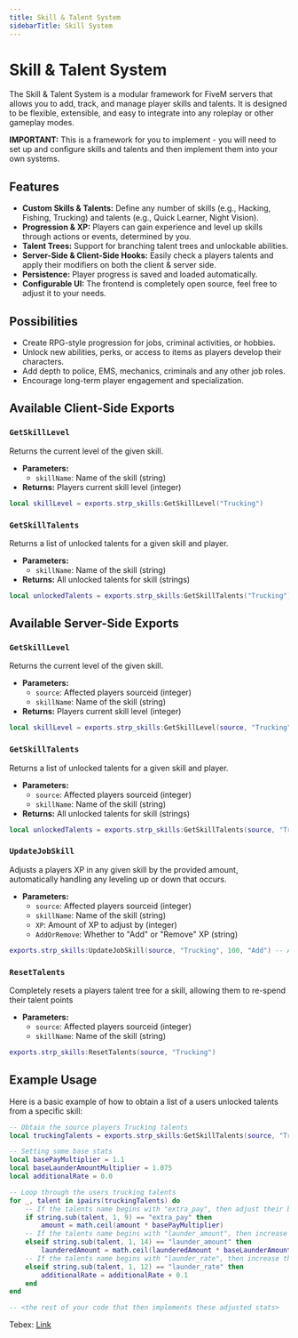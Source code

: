 ```yaml
---
title: Skill & Talent System
sidebarTitle: Skill System
---
```


# Skill & Talent System

The Skill & Talent System is a modular framework for FiveM servers that allows you to add, track, and manage player skills and talents. It is designed to be flexible, extensible, and easy to integrate into any roleplay or other gameplay modes.

**IMPORTANT:** This is a framework for you to implement - you will need to set up and configure skills and talents and then implement them into your own systems.

## Features

- **Custom Skills & Talents:** Define any number of skills (e.g., Hacking, Fishing, Trucking) and talents (e.g., Quick Learner, Night Vision).
- **Progression & XP:** Players can gain experience and level up skills through actions or events, determined by you.
- **Talent Trees:** Support for branching talent trees and unlockable abilities.
- **Server-Side & Client-Side Hooks:** Easily check a players talents and apply their modifiers on both the client & server side.
- **Persistence:** Player progress is saved and loaded automatically.
- **Configurable UI:** The frontend is completely open source, feel free to adjust it to your needs.

## Possibilities

- Create RPG-style progression for jobs, criminal activities, or hobbies.
- Unlock new abilities, perks, or access to items as players develop their characters.
- Add depth to police, EMS, mechanics, criminals and any other job roles.
- Encourage long-term player engagement and specialization.

## Available Client-Side Exports
### `GetSkillLevel`
Returns the current level of the given skill.

- **Parameters:**
  - `skillName`: Name of the skill (string)
- **Returns:** Players current skill level (integer)

```lua
local skillLevel = exports.strp_skills:GetSkillLevel("Trucking")
```

### `GetSkillTalents`
Returns a list of unlocked talents for a given skill and player.

- **Parameters:**
  - `skillName`: Name of the skill (string)
- **Returns:** All unlocked talents for skill (strings)

```lua
local unlockedTalents = exports.strp_skills:GetSkillTalents("Trucking")
```

## Available Server-Side Exports
### `GetSkillLevel`
Returns the current level of the given skill.

- **Parameters:**
  - `source`: Affected players sourceid (integer)
  - `skillName`: Name of the skill (string)
- **Returns:** Players current skill level (integer)

```lua
local skillLevel = exports.strp_skills:GetSkillLevel(source, "Trucking")
```

### `GetSkillTalents`
Returns a list of unlocked talents for a given skill and player.

- **Parameters:**
  - `source`: Affected players sourceid (integer)
  - `skillName`: Name of the skill (string)
- **Returns:** All unlocked talents for skill (strings)

```lua
local unlockedTalents = exports.strp_skills:GetSkillTalents(source, "Trucking")
```

### `UpdateJobSkill`
Adjusts a players XP in any given skill by the provided amount, automatically handling any leveling up or down that occurs.

- **Parameters:**
  - `source`: Affected players sourceid (integer)
  - `skillName`: Name of the skill (string)
  - `XP`: Amount of XP to adjust by (integer)
  - `AddOrRemove`: Whether to "Add" or "Remove" XP (string)

```lua
exports.strp_skills:UpdateJobSkill(source, "Trucking", 100, "Add") -- Award the player 100xp
```

### `ResetTalents`
Completely resets a players talent tree for a skill, allowing them to re-spend their talent points

- **Parameters:**
  - `source`: Affected players sourceid (integer)
  - `skillName`: Name of the skill (string)

```lua
exports.strp_skills:ResetTalents(source, "Trucking")
```

## Example Usage

Here is a basic example of how to obtain a list of a users unlocked talents from a specific skill:

```lua
-- Obtain the source players Trucking talents
local truckingTalents = exports.strp_skills:GetSkillTalents(source, "Trucking")

-- Setting some base stats
local basePayMultiplier = 1.1
local baseLaunderAmountMultiplier = 1.075
local additionalRate = 0.0

-- Loop through the users trucking talents
for _, talent in ipairs(truckingTalents) do
    -- If the talents name begins with "extra_pay", then adjust their bonus payment
    if string.sub(talent, 1, 9) == "extra_pay" then
        amount = math.ceil(amount * basePayMultiplier)
    -- If the talents name begins with "launder_amount", then increase the amount of money laundered
    elseif string.sub(talent, 1, 14) == "launder_amount" then
        launderedAmount = math.ceil(launderedAmount * baseLaunderAmountMultiplier)
    -- If the talents name begins with "launder_rate", then increase the ratio of laundered money
    elseif string.sub(talent, 1, 12) == "launder_rate" then
        additionalRate = additionalRate + 0.1
    end
end

-- <the rest of your code that then implements these adjusted stats>
```

Tebex: [Link](https://assets.strp.store/)
